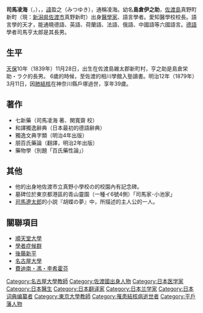 {{unreferenced|time=2016-04-10T12:40:56+00:00}}
'''司馬凌海'''（{{jpn|j=司馬 凌海|hg=しば りょうかい|rm=Shiba Ryoukai}}，{{bd|1840年|1月2日|1879年|3月11日||}}），，[[名諱|諱]]盈之（みつゆき），通稱凌海。幼名'''島倉伊之助'''，[[佐渡岛|佐渡島]]真野町新町（現：[[新潟县|新潟県]][[佐渡市|佐渡市]]真野新町）出身[[医学|醫學家]]、語言學者。愛知醫學校校長。語言學的天才，能通曉德語、英語、荷蘭語、法語、俄語、中國語等六國語言。[[德語|德語]]學者司馬亨太郎是其長男。

==生平 ==
[[天保_(日本)|天保]]10年（1839年）11月28日，出生在佐渡島雑太郡新町村，亨之助是島倉栄助・ラク的長男。
6歲的時候，至佐渡的相川學館入塾讀書。明治12年（1879年）3月11日，因[[結核|肺結核]]在神奈川縣戶塚過世，享年39歲。

== 著作 ==
* 七新藥（司馬凌海 著、関寬齋 校）
* 和譯獨逸辭典（日本最初的德語辭典）
* 獨逸文典字類（明治4年出版）
* 朋百氏藥論（翻譯，明治2年出版）
* 藥物學（別題「百氏藥性論」）

== 其他 ==
* 他的出身地佐渡市立真野小學校の的校園內有記念碑。
* 墓碑位於東京都港區的青山靈園（一種イ6號4側）「司馬家･小池家」
* [[司马辽太郎|司馬遼太郎]]的小説『胡蝶の夢』中，所描述的主人公的一人。

== 關聯項目 ==
* [[顺天堂大学|順天堂大學]]
* [[學者症候群|學者症候群]]
* [[後藤新平|後藤新平]]
* [[名古屋大學|名古屋大學]]
* [[費迪南·馮·李希霍芬|費迪南・馮・李希霍芬]]

{{DEFAULTSORT:Shiba Ryoukai}}
[[Category:名古屋大學教師|Category:名古屋大學教師]]
[[Category:佐渡國出身人物|Category:佐渡國出身人物]]
[[Category:日本医学家|Category:日本医学家]]
[[Category:日本醫生|Category:日本醫生]]
[[Category:日本翻译家|Category:日本翻译家]]
[[Category:日本兰学家|Category:日本兰学家]]
[[Category:日本词典编纂者|Category:日本词典编纂者]]
[[Category:東京大學教師|Category:東京大學教師]]
[[Category:罹患結核病逝世者|Category:罹患結核病逝世者]]
[[Category:平戶藩人物|Category:平戶藩人物]]